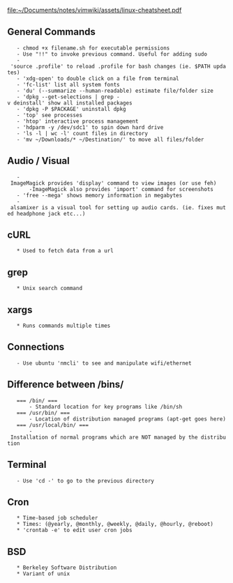 [[file:~/Documents/notes/vimwiki/assets/linux-cheatsheet.pdf]]

== General Commands ==
    - chmod +x filename.sh for executable permissions
    - Use "!!" to invoke previous command. Useful for adding sudo
    - 'source .profile' to reload .profile for bash changes (ie. $PATH updates)
    - 'xdg-open' to double click on a file from terminal 
    - 'fc-list' list all system fonts 
    - 'du' (--summarize --human-readable) estimate file/folder size
    - 'dpkg --get-selections | grep -v deinstall' show all installed packages
    - 'dpkg -P $PACKAGE' uninstall dpkg
    - 'top' see processes
    - 'htop' interactive process management
    - 'hdparm -y /dev/sdc1' to spin down hard drive
    - 'ls -l | wc -l' count files in directory
    - 'mv ~/Downloads/* ~/Destination/' to move all files/folder
 
== Audio / Visual ==
    - ImageMagick provides 'display' command to view images (or use feh)
        -ImageMagick also provides 'import' command for screenshots
    - 'free --mega' shows memory information in megabytes
    - alsamixer is a visual tool for setting up audio cards. (ie. fixes muted headphone jack etc...)

== cURL ==
    * Used to fetch data from a url

== grep ==
    * Unix search command

== xargs ==
    * Runs commands multiple times
== Connections ==
    - Use ubuntu 'nmcli' to see and manipulate wifi/ethernet

== Difference between /bins/ ==
    === /bin/ ===
        - Standard location for key programs like /bin/sh
    === /usr/bin/ ===
        - Location of distribution managed programs (apt-get goes here)
    === /usr/local/bin/ ===
        - Installation of normal programs which are NOT managed by the distribution

== Terminal ==
    - Use 'cd -' to go to the previous directory

== Cron ==
    * Time-based job scheduler
    * Times: (@yearly, @monthly, @weekly, @daily, @hourly, @reboot)
    * 'crontab -e' to edit user cron jobs

== BSD ==
    * Berkeley Software Distribution
    * Variant of unix

